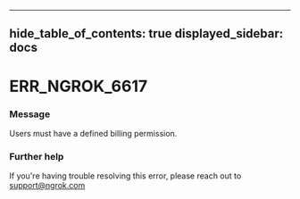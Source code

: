 

---
hide_table_of_contents: true
displayed_sidebar: docs
---


# ERR_NGROK_6617

### Message
Users must have a defined billing permission.

<ErrorDetails />



### Further help
If you're having trouble resolving this error, please reach out to [support@ngrok.com](mailto:support@ngrok.com?subject=Help%20with%20ERR_NGROK_6617)

